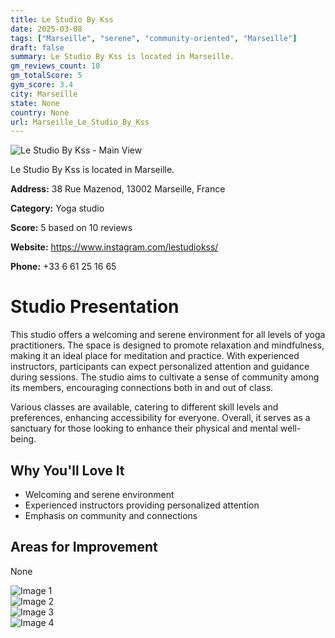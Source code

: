 ```yaml
---
title: Le Studio By Kss
date: 2025-03-08
tags: ["Marseille", "serene", "community-oriented", "Marseille"]  
draft: false
summary: Le Studio By Kss is located in Marseille.
gm_reviews_count: 10
gm_totalScore: 5
gym_score: 3.4
city: Marseille
state: None
country: None
url: Marseille_Le_Studio_By_Kss
---
```


<div className="aspect-[16/9] relative my-8">
  <img 
    src="https://lh5.googleusercontent.com/p/AF1QipOwSrSjHuCyKPVzGD4hSAV79MJYWw7qYWVyIE0x=w1920-h1080-k-no"
    alt="Le Studio By Kss - Main View"
    className="object-cover absolute inset-0 w-full h-full rounded-lg"
  />
</div>

Le Studio By Kss is located in Marseille.

**Address:** 38 Rue Mazenod, 13002 Marseille, France

**Category:** Yoga studio

**Score:** 5 based on 10 reviews

**Website:** https://www.instagram.com/lestudiokss/

**Phone:** +33 6 61 25 16 65

# Studio Presentation

This studio offers a welcoming and serene environment for all levels of yoga practitioners. The space is designed to promote relaxation and mindfulness, making it an ideal place for meditation and practice. With experienced instructors, participants can expect personalized attention and guidance during sessions. The studio aims to cultivate a sense of community among its members, encouraging connections both in and out of class.

Various classes are available, catering to different skill levels and preferences, enhancing accessibility for everyone. Overall, it serves as a sanctuary for those looking to enhance their physical and mental well-being.

## Why You'll Love It

- Welcoming and serene environment
- Experienced instructors providing personalized attention
- Emphasis on community and connections

## Areas for Improvement

None

<div className="grid grid-cols-1 xl:grid-cols-2 gap-4 my-8">
<div className="aspect-[4/3] relative"><img src="https://lh5.googleusercontent.com/p/AF1QipMKvhrNz9kJQwD7Vaa0rRrp-5_zVwnDpTXzD9Zy=w1920-h1080-k-no" alt="Image 1" className="object-cover absolute inset-0 w-full h-full rounded-lg" /></div>
<div className="aspect-[4/3] relative"><img src="https://lh5.googleusercontent.com/p/AF1QipMVg8OtCU3VKanE_Zb3FfJoyh_91xqVo046mwxI=w1920-h1080-k-no" alt="Image 2" className="object-cover absolute inset-0 w-full h-full rounded-lg" /></div>
<div className="aspect-[4/3] relative"><img src="https://streetviewpixels-pa.googleapis.com/v1/thumbnail?panoid=15Rme8-HYuUNgCRCh3PpJA&cb_client=maps_sv.tactile.gps&w=203&h=100&yaw=107.36839&pitch=0&thumbfov=100" alt="Image 3" className="object-cover absolute inset-0 w-full h-full rounded-lg" /></div>
<div className="aspect-[4/3] relative"><img src="https://lh5.googleusercontent.com/p/AF1QipOwSrSjHuCyKPVzGD4hSAV79MJYWw7qYWVyIE0x=w1920-h1080-k-no" alt="Image 4" className="object-cover absolute inset-0 w-full h-full rounded-lg" /></div>
</div>